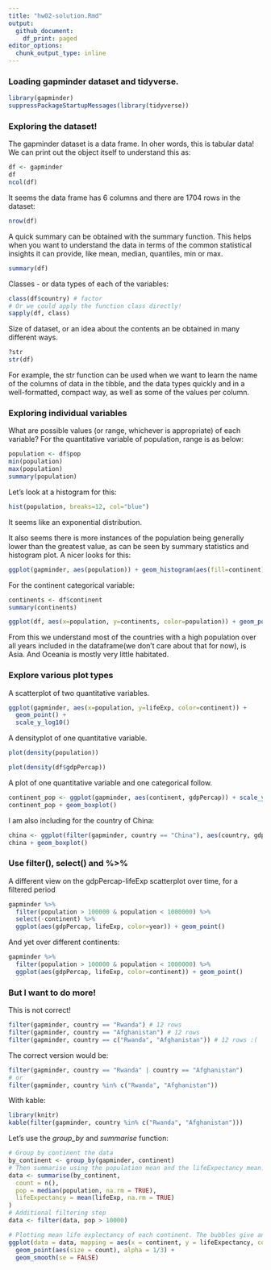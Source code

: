 ```yaml
---
title: "hw02-solution.Rmd"
output:
  github_document:
    df_print: paged
editor_options:
  chunk_output_type: inline
---
```

### Loading gapminder dataset and tidyverse. 

```r
library(gapminder)
suppressPackageStartupMessages(library(tidyverse))
```

### Exploring the dataset!
The gapminder dataset is a data frame. In oher words, this is tabular data!
We can print out the object itself to understand this as:
```r
df <- gapminder
df
ncol(df)
```
It seems the data frame has 6 columns and there are 1704 rows in the dataset: 
```r
nrow(df)
```
A quick summary can be obtained with the summary function. This helps when you want to understand the data in terms of the common statistical insights it can provide, like mean, median, quantiles, min or max. 
```r
summary(df)
```

Classes - or data types of each of the variables:
```r
class(df$country) # factor
# Or we could apply the function class directly!
sapply(df, class)
```

Size of dataset, or an idea about the contents an be obtained in many different ways. 
```r
?str
str(df)
```
For example, the str function can be used when we want to learn the name of the columns of data in the tibble, and the data types quickly and in a well-formatted, compact way, as well as some of the values per column.

### Exploring individual variables

What are possible values (or range, whichever is appropriate) of each variable?
For the quantitative variable of population, range is as below:
```r
population <- df$pop
min(population) 
max(population) 
summary(population)
```

Let's look at a histogram for this:
```r
hist(population, breaks=12, col="blue")
```
It seems like an exponential distribution. 

It also seems there is more instances of the population being generally lower than the greatest value, as can be seen by summary statistics and histogram plot.
A nicer looks for this:
```r
ggplot(gapminder, aes(population)) + geom_histogram(aes(fill=continent), bins=25)
```

For the continent categorical variable:
```r
continents <- df$continent
summary(continents)
```
```r
ggplot(df, aes(x=population, y=continents, color=population)) + geom_point()
```

From this we understand most of the countries with a high population over all years included in the dataframe(we don't care about that for now), is Asia. And Oceania is mostly very little habitated. 

### Explore various plot types

A scatterplot of two quantitative variables.
```r
ggplot(gapminder, aes(x=population, y=lifeExp, color=continent)) +
  geom_point() +
  scale_y_log10()
```

A densityplot of one quantitative variable.
```r
plot(density(population))
```
```r
plot(density(df$gdpPercap))
```

A plot of one quantitative variable and one categorical follow. 
```r
continent_pop <- ggplot(gapminder, aes(continent, gdpPercap)) + scale_y_log10()
continent_pop + geom_boxplot()
```

I am also including for the country of China:
```r
china <- ggplot(filter(gapminder, country == "China"), aes(country, gdpPercap)) + scale_y_log10()
china + geom_boxplot()
```

### Use filter(), select() and %>%
A different view on the gdpPercap-lifeExp scatterplot over time, for a filtered period
```r
gapminder %>%
  filter(population > 100000 & population < 1000000) %>%
  select(-continent) %>%
  ggplot(aes(gdpPercap, lifeExp, color=year)) + geom_point()
```

And yet over different continents:
```r
gapminder %>%
  filter(population > 100000 & population < 1000000) %>%
  ggplot(aes(gdpPercap, lifeExp, color=continent)) + geom_point()
```

### But I want to do more!

This is not correct!
```r
filter(gapminder, country == "Rwanda") # 12 rows
filter(gapminder, country == "Afghanistan") # 12 rows
filter(gapminder, country == c("Rwanda", "Afghanistan")) # 12 rows :(
```

The correct version would be:
```r
filter(gapminder, country == "Rwanda" | country == "Afghanistan")
# or
filter(gapminder, country %in% c("Rwanda", "Afghanistan"))
```

With kable:
```r
library(knitr)
kable(filter(gapminder, country %in% c("Rwanda", "Afghanistan")))
```

Let's use the _group\_by_ and _summarise_ function:
```r
# Group by continent the data
by_continent <- group_by(gapminder, continent)
# Then summarise using the population mean and the lifeExpectancy mean.
data <- summarise(by_continent,
  count = n(),
  pop = median(population, na.rm = TRUE),
  lifeExpectancy = mean(lifeExp, na.rm = TRUE)
)
# Additional filtering step
data <- filter(data, pop > 10000)

# Plotting mean life explectancy of each continent. The bubbles give an idea of which continent had the most data points in the gapminder df.
ggplot(data = data, mapping = aes(x = continent, y = lifeExpectancy, color=continent)) +
  geom_point(aes(size = count), alpha = 1/3) +
  geom_smooth(se = FALSE)

```

